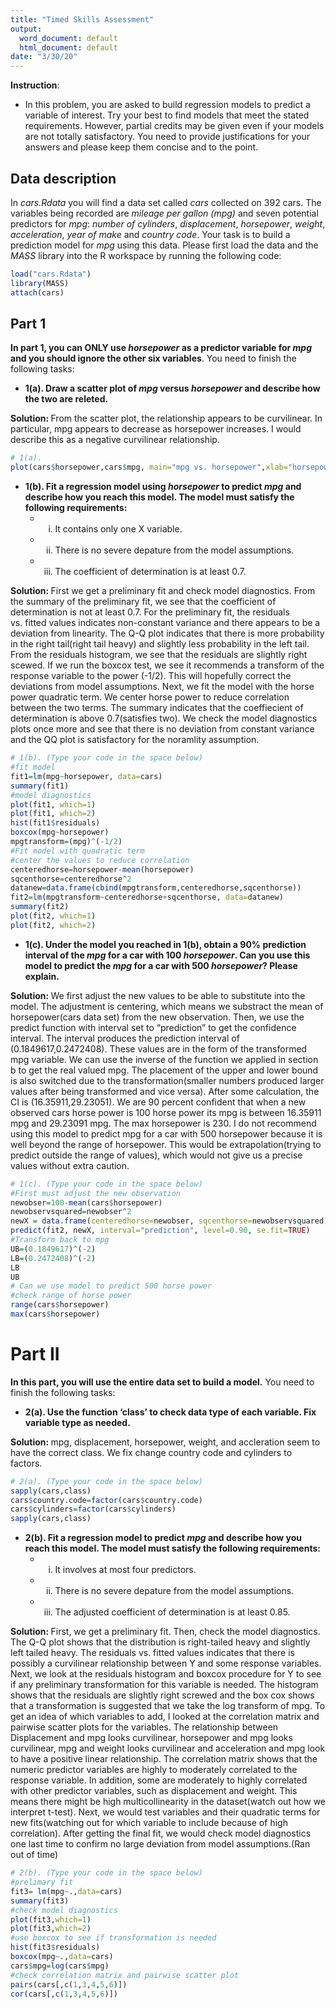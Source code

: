 ```yaml
---
title: "Timed Skills Assessment"
output:
  word_document: default
  html_document: default
date: "3/30/20"
---
```



**Instruction**:  <br>

* In this problem, you are asked to build regression models to predict a variable of interest. Try your best to find models that meet the stated requirements. However,
partial credits may be given even if your models are not totally satisfactory. You need to provide justifications for your answers and please keep them concise and to the point.  <br>

## Data description
In *cars.Rdata* you will find a data set called *cars* collected on 392 cars. The variables
being recorded are *mileage per gallon (mpg)*  and seven potential predictors for *mpg*:  *number of cylinders*, *displacement*, *horsepower*,
*weight*, *acceleration*, *year of make* and *country code*. Your task is to build a prediction model
for *mpg* using this data. Please first load the data and the *MASS* library into the R workspace by running the following code: 

```r
load("cars.Rdata")
library(MASS)
attach(cars)
```

## Part 1 
**In part 1, you can ONLY use *horsepower* as a predictor variable for *mpg* and you should ignore the other six variables**. You need to finish the following tasks:  <br>

  * **1(a). Draw a scatter plot of *mpg* versus *horsepower* and describe how the two are releted.** <br>

<b> Solution: </b> From the scatter plot, the relationship appears to be curvilinear. In particular, mpg appears to decrease as horsepower increases. I would describe this as a negative curvilinear relationship. 


```r
# 1(a). 
plot(cars$horsepower,cars$mpg, main="mpg vs. horsepower",xlab="horsepower",ylab="mpg")
```

  * **1(b). Fit a regression model using *horsepower* to predict *mpg* and describe how you reach this model. The model must satisfy
the following requirements:  ** <br>
    + (i) It contains only one X variable.<br>
    + (ii) There is no severe depature from the model assumptions. 
    + (iii) The coefficient of determination is at least $0.7$.




<b> Solution: </b> First we get a preliminary fit and check model diagnostics. From the summary of the preliminary fit, we see that the coefficient of determination is not at least $0.7$. For the preliminary fit, the residuals vs. fitted values indicates non-constant variance and there appears to be a deviation from linearity. The Q-Q plot indicates that there is more probability in the right tail(right tail heavy) and slightly less probability in the left tail. From the residuals histogram, we see that the residuals are slightly right scewed. If we run the boxcox test, we see it recommends a transform of the response variable to the power (-1/2). This will hopefully correct the deviations from model assumptions. Next, we fit the model with the horse power quadratic term. We center horse power to reduce correlation between the two terms. The summary indicates that the coeffiecient of determination is above 0.7(satisfies two). We check the model diagnostics plots once more and see that there is no deviation from constant variance and the QQ plot is satisfactory for the noramlity assumption.
```r
# 1(b). (Type your code in the space below)
#fit model
fit1=lm(mpg~horsepower, data=cars)
summary(fit1)
#model diagnostics
plot(fit1, which=1)
plot(fit1, which=2)
hist(fit1$residuals)
boxcox(mpg~horsepower)
mpgtransform=(mpg)^(-1/2)
#Fit model with quadratic term
#center the values to reduce correlation
centeredhorse=horsepower-mean(horsepower)
sqcenthorse=centeredhorse^2
datanew=data.frame(cbind(mpgtransform,centeredhorse,sqcenthorse))
fit2=lm(mpgtransform~centeredhorse+sqcenthorse, data=datanew)
summary(fit2)
plot(fit2, which=1)
plot(fit2, which=2)
```

  * **1(c). Under the model you reached in 1(b), obtain a $90\%$ prediction interval of the *mpg*
for a car with 100 *horsepower*. Can you use this model to predict the *mpg* for a
car with 500 *horsepower*? Please explain.** <br>

<b> Solution: </b> We first adjust the new values to be able to substitute into the model. The adjustment is centering, which means we substract the mean of horsepower(cars data set) from the new observation. Then, we use the predict function with interval set to "prediction" to get the confidence interval. The interval produces the prediction interval of (0.1849617,0.2472408). These values are in the form of the transformed mpg variable. We can use the inverse of the function we applied in section b to get the real valued mpg. The placement of the upper and lower bound is also switched due to the transformation(smaller numbers produced larger values after being transformed and vice versa). After some calculation, the CI is (16.35911,29.23051). We are 90 percent confident that when a new observed cars horse power is 100 horse power its mpg is between 16.35911 mpg and 29.23091 mpg. The max horsepower is 230. I do not recommend using this model to predict mpg for a car with 500 horsepower because it is well beyond the range of horsepower. This would be extrapolation(trying to predict outside the range of values), which would not give us a precise values without extra caution.



```r
# 1(c). (Type your code in the space below)
#First must adjust the new observation
newobser=100-mean(cars$horsepower)
newobservsquared=newobser^2
newX = data.frame(centeredhorse=newobser, sqcenthorse=newobservsquared)
predict(fit2, newX, interval="prediction", level=0.90, se.fit=TRUE)
#Transform back to mpg
UB=(0.1849617)^(-2)
LB=(0.2472408)^(-2)
LB
UB
# Can we use model to predict 500 horse power
#check range of horse power
range(cars$horsepower)
max(cars$horsepower)

```

# Part II
**In this part, you will use the entire data set to build a model.**  You need to finish the following tasks:  <br>


  * **2(a). Use the function 'class' to check data type of each variable. Fix variable type as needed. ** 

<b> Solution: </b> mpg, displacement, horsepower, weight, and accleration seem to have the correct class. We fix change country code and cylinders to factors.

```r
# 2(a). (Type your code in the space below)
sapply(cars,class)
cars$country.code=factor(cars$country.code)
cars$cylinders=factor(cars$cylinders)
sapply(cars,class)
```

  * **2(b). Fit a regression model to predict *mpg* and describe how you reach this model. The model must satisfy
the following requirements:  ** <br>
    + (i) It involves at most four predictors.<br>
    + (ii) There is no severe depature from the model assumptions. 
    + (iii) The adjusted coefficient of determination is at least $0.85$.

<b> Solution: </b> First, we get a preliminary fit. Then, check the model diagnostics. The Q-Q plot shows that the distribution is right-tailed heavy and slightly left tailed heavy. The residuals vs. fitted values indicates that there is possibly a curvilinear relationship between Y and some response variables. Next, we look at the residuals histogram and boxcox procedure for Y to see if any preliminary transformation for this variable is needed. The histogram shows that the residuals are slightly right screwed and the box cox shows that a transformation is suggested that we take the log transform of mpg. To get an idea of which variables to add, I looked at the correlation matrix and pairwise scatter plots for the variables. The relationship between Displacement and mpg looks curvilinear, horsepower and mpg looks curvilinear, mpg and weight looks curvilinear and acceleration and mpg look to have a positive linear relationship. The correlation matrix shows that the numeric predictor variables are highly to moderately correlated to the response variable. In addition, some are moderately to highly correlated with other predictor variables, such as displacement and weight. This means there might be high multicollinearity in the dataset(watch out how we interpret t-test). Next, we would test variables and their quadratic terms for new fits(watching out for which variable to include because of high correlation). After getting the final fit, we would check model diagnostics one last time to confirm no large deviation from model assumptions.(Ran out of time)

 
```r
# 2(b). (Type your code in the space below)
#prelimary fit
fit3= lm(mpg~.,data=cars)
summary(fit3)
#check model diagnostics
plot(fit3,which=1)
plot(fit3,which=2)
#use boxcox to see if transformation is needed
hist(fit3$residuals)
boxcox(mpg~.,data=cars)
cars$mpg=log(cars$mpg)
#check correlation matrix and pairwise scatter plot
pairs(cars[,c(1,3,4,5,6)])
cor(cars[,c(1,3,4,5,6)])
```
 











